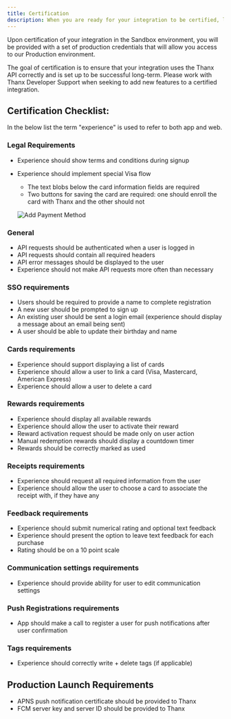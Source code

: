```yaml
---
title: Certification
description: When you are ready for your integration to be certified, let your customer success representative know. Certification of a new integration takes 1-2 weeks to allow for adequate evaluation time. If certification fails, this timeline will begin again.
---
```


Upon certification of your integration in the Sandbox environment, you will be provided with a set of production credentials that will allow you access to our Production environment.

The goal of certification is to ensure that your integration uses the Thanx API correctly and is set up to be successful long-term. Please work with Thanx Developer Support when seeking to add new features to a certified integration.

## Certification Checklist:

<Note>
  In the below list the term "experience" is used to refer to both app and web.
</Note>

### Legal Requirements

- Experience should show terms and conditions during signup
- Experience should implement special Visa flow
  - The text blobs below the card information fields are required
  - Two buttons for saving the card are required: one should enroll the card with Thanx and the other should not 

  ![Add Payment Method](/images/introduction/add-payment-method.png)

### General
- API requests should be authenticated when a user is logged in
- API requests should contain all required headers
- API error messages should be displayed to the user
- Experience should not make API requests more often than necessary

### SSO requirements
- Users should be required to provide a name to complete registration
- A new user should be prompted to sign up
- An existing user should be sent a login email (experience should display a message about an email being sent)
- A user should be able to update their birthday and name

### Cards requirements

- Experience should support displaying a list of cards
- Experience should allow a user to link a card (Visa, Mastercard, American Express)
- Experience should allow a user to delete a card

### Rewards requirements

- Experience should display all available rewards
- Experience should allow the user to activate their reward
- Reward activation request should be made only on user action
- Manual redemption rewards should display a countdown timer
- Rewards should be correctly marked as used

### Receipts requirements

- Experience should request all required information from the user
- Experience should allow the user to choose a card to associate the receipt with, if they have any

### Feedback requirements

- Experience should submit numerical rating and optional text feedback
- Experience should present the option to leave text feedback for each purchase
- Rating should be on a 10 point scale

### Communication settings requirements

- Experience should provide ability for user to edit communication settings

### Push Registrations requirements

- App should make a call to register a user for push notifications after user confirmation

### Tags requirements

- Experience should correctly write + delete tags (if applicable)

## Production Launch Requirements

- APNS push notification certificate should be provided to Thanx
- FCM server key and server ID should be provided to Thanx
